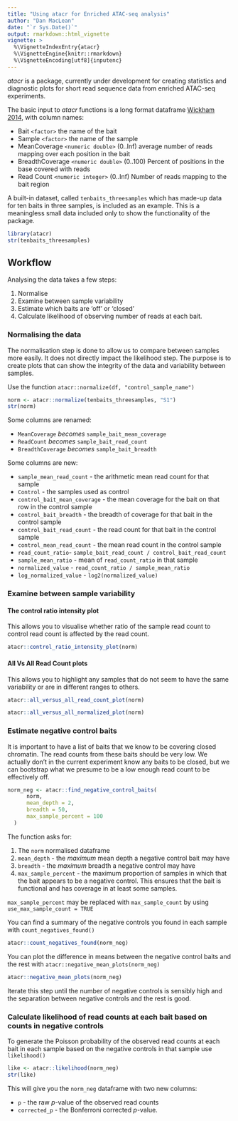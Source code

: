 ```yaml
---
title: "Using atacr for Enriched ATAC-seq analysis"
author: "Dan MacLean"
date: "`r Sys.Date()`"
output: rmarkdown::html_vignette
vignette: >
  %\VignetteIndexEntry{atacr}
  %\VignetteEngine{knitr::rmarkdown}
  %\VignetteEncoding[utf8]{inputenc}
---
```


_atacr_ is a package, currently under development for creating statistics and diagnostic plots for short read sequence data from enriched ATAC-seq experiments.

The basic input to _atacr_ functions is a long format dataframe [Wickham 2014](https://www.jstatsoft.org/article/view/v059i10), with column names:

* Bait `<factor>` the name of the bait
* Sample `<factor>` the name of the sample
* MeanCoverage `<numeric double>` (0..Inf) average number of reads mapping over each position in the bait
* BreadthCoverage `<numeric double>` (0..100) Percent of positions in the base covered with reads
* Read Count `<numeric integer>` (0..Inf) Number of reads mapping to the bait region

A built-in dataset, called `tenbaits_threesamples` which has made-up data for ten baits in three samples, is included as an example. This is a meaningless small data included only to show the functionality of the package. 

```r
library(atacr)
str(tenbaits_threesamples)
```

## Workflow
Analysing the data takes a few steps:

1. Normalise
2. Examine between sample variability
3. Estimate which baits are 'off' or 'closed'
4. Calculate likelihood of observing number of reads at each bait.

### Normalising the data

The normalisation step is done to allow us to compare between samples more easily. It does not directly impact the likelihood step. The purpose is to create plots that can show the integrity of the data and variability between samples. 

Use the function `atacr::normalize(df, "control_sample_name")`

```r
norm <- atacr::normalize(tenbaits_threesamples, "S1")
str(norm)
```

Some columns are renamed:

* `MeanCoverage` _becomes_ `sample_bait_mean_coverage`
* `ReadCount` _becomes_ `sample_bait_read_count`
* `BreadthCoverage` _becomes_ `sample_bait_breadth`

Some columns are new:

* `sample_mean_read_count` - the arithmetic mean read count for that sample
* `Control` - the samples used as control
* `control_bait_mean_coverage` - the mean coverage for the bait on that row in the control sample
* `control_bait_breadth` - the breadth of coverage for that bait in the control sample
* `control_bait_read_count` - the read count for that bait in the control sample
* `control_mean_read_count` - the mean read count in the control sample
* `read_count_ratio`- `sample_bait_read_count / control_bait_read_count`
* `sample_mean_ratio` - mean of `read_count_ratio` in that sample
* `normalized_value` - `read_count_ratio / sample_mean_ratio`
* `log_normalized_value` - `log2(normalized_value)`

### Examine between sample variability

#### The control ratio intensity plot
This allows you to visualise whether ratio of the sample read count to control read count is affected by the read count. 

```r
atacr::control_ratio_intensity_plot(norm)
```


#### All Vs All Read Count plots
This allows you to highlight any samples that do not seem to have the same variability or are in different ranges to others.

```r
atacr::all_versus_all_read_count_plot(norm)
```

```r
atacr::all_versus_all_normalized_plot(norm)
```

### Estimate negative control baits

It is important to have a list of baits that we know to be covering closed chromatin. The read counts from these baits should be very low. We actually don't in the current experiment know any baits to be closed, but we can bootstrap what we presume to be a low enough read count to be effectively off. 

```r
norm_neg <- atacr::find_negative_control_baits(
      norm,
      mean_depth = 2, 
      breadth = 50, 
      max_sample_percent = 100
  )
```
The function asks for:

1. The `norm` normalised dataframe
2. `mean_depth` - the _maximum_ mean depth a negative control bait may have
3. `breadth` - the _maximum_ breadth a negative control may have
4. `max_sample_percent` - the maximum proportion of samples in which that the bait appears to be a negative control. This ensures that the bait is functional and has coverage in at least some samples.

`max_sample_percent` may be replaced with `max_sample_count` by using `use_max_sample_count = TRUE`


You can find a summary of the negative controls you found in each sample with `count_negatives_found()`

```r
atacr::count_negatives_found(norm_neg)
```

You can plot the difference in means between the negative control baits and the rest with `atacr::negative_mean_plots(norm_neg)`

```r
atacr::negative_mean_plots(norm_neg)
```

Iterate this step until the number of negative controls is sensibly high and the separation between negative controls and the rest is good.

### Calculate likelihood of read counts at each bait based on counts in negative controls

To generate the Poisson probability of the observed read counts at each bait in each sample based on the negative controls in that sample use `likelihood()`

```r
like <- atacr::likelihood(norm_neg)
str(like)
```

This will give you the `norm_neg` dataframe with two new columns:

* `p` - the raw _p_-value of the observed read counts
* `corrected_p` - the Bonferroni corrected _p_-value.
